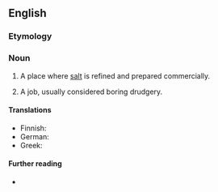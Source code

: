 {{also|salt works}}
==English==

===Etymology===
{{compound|en|salt|works}}

===Noun===
{{en-noun|saltworks}}

# {{lb|en|pluralonly}} A place where [[salt]] is refined and prepared commercially.
# {{lb|en|figuratively|pluralonly}} A job, usually considered boring drudgery.
#: {{ux|en|I'm off to the '''saltworks''' again. Another day, another dollar.}}

====Translations====
{{trans-top|salt works}}
* Finnish: {{t|fi|suolatehdas}}
* German: {{t|de|Salzwerk|n}}
* Greek: {{t|el|αλατοποιείο|n}}
{{trans-mid}}
{{trans-bottom}}

====Further reading====
* {{pedialite}}